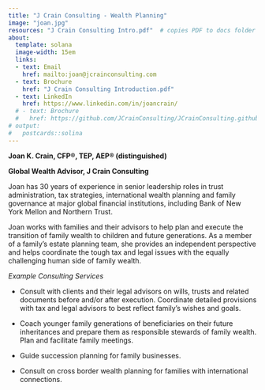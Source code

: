 ```yaml
---
title: "J Crain Consulting - Wealth Planning"
image: "joan.jpg"
resources: "J Crain Consulting Intro.pdf"  # copies PDF to docs folder upon new render; best practice -- don't place PDF into docs folder
about: 
  template: solana
  image-width: 15em
  links:
  - text: Email
    href: mailto:joan@jcrainconsulting.com
  - text: Brochure
    href: "J Crain Consulting Introduction.pdf"
  - text: LinkedIn
    href: https://www.linkedin.com/in/joancrain/
  # - text: Brochure
  #   href: https://github.com/JCrainConsulting/JCrainConsulting.github.io/raw/main/J%20Crain%20Consulting%20Intro.pdf
# output:
#   postcards::solina
---
```


**Joan K. Crain, CFP®, TEP, AEP® (distinguished)**

**Global Wealth Advisor, J Crain Consulting**

Joan has 30 years of experience in senior leadership roles in trust administration, tax strategies,  international wealth planning and family governance at major global financial institutions, including Bank of New York Mellon and Northern Trust.

Joan works with families and their advisors to help plan and execute the transition of family wealth to children and future generations. As a member of a family’s estate planning team, she provides an independent perspective and helps coordinate the tough tax and legal issues with the equally challenging human side of family wealth.

*Example Consulting Services*

-  Consult with clients and their legal advisors on wills, trusts and related documents before and/or after execution. Coordinate detailed provisions with tax and legal advisors to best reflect family’s wishes and goals.

- Coach younger family generations of beneficiaries on their future inheritances and prepare them as responsible stewards of family wealth. Plan and facilitate family meetings. 

- Guide succession planning for family businesses. 

- Consult on cross border wealth planning for families with international connections.




